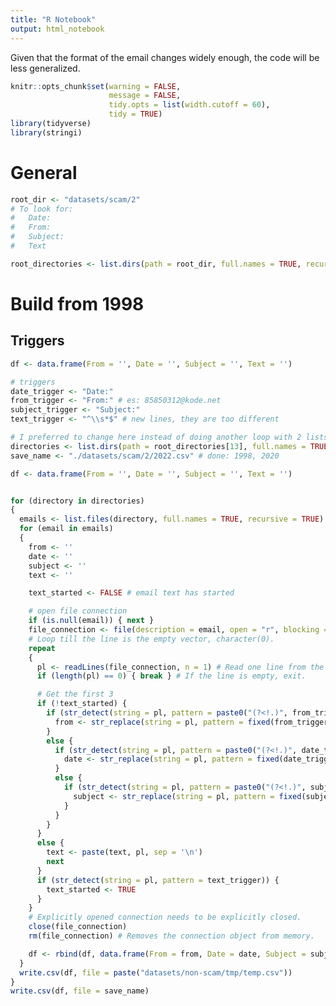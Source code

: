 ```yaml
---
title: "R Notebook"
output: html_notebook
---
```


Given that the format of the email changes widely enough, the code will be less generalized.

```r
knitr::opts_chunk$set(warning = FALSE,
                      message = FALSE,
                      tidy.opts = list(width.cutoff = 60),
                      tidy = TRUE)
library(tidyverse)
library(stringi)
```

# General
```r
root_dir <- "datasets/scam/2"
# To look for:
#   Date:
#   From:
#   Subject:
#   Text

root_directories <- list.dirs(path = root_dir, full.names = TRUE, recursive = FALSE) # we only want the first one
```

# Build from 1998

## Triggers
```r
df <- data.frame(From = '', Date = '', Subject = '', Text = '')

# triggers
date_trigger <- "Date:"
from_trigger <- "From:" # es: 85850312@kode.net
subject_trigger <- "Subject:"
text_trigger <- "^\\s*$" # new lines, they are too different
```

```r
# I preferred to change here instead of doing another loop with 2 lists
directories <- list.dirs(path = root_directories[13], full.names = TRUE, recursive = FALSE) # we only want the first one
save_name <- "./datasets/scam/2/2022.csv" # done: 1998, 2020
```

```r
df <- data.frame(From = '', Date = '', Subject = '', Text = '')


for (directory in directories)
{
  emails <- list.files(directory, full.names = TRUE, recursive = TRUE)
  for (email in emails)
  {
    from <- ''
    date <- ''
    subject <- ''
    text <- ''

    text_started <- FALSE # email text has started

    # open file connection
    if (is.null(email)) { next }
    file_connection <- file(description = email, open = "r", blocking = TRUE)
    # Loop till the line is the empty vector, character(0).
    repeat
    {
      pl <- readLines(file_connection, n = 1) # Read one line from the connection
      if (length(pl) == 0) { break } # If the line is empty, exit.

      # Get the first 3
      if (!text_started) {
        if (str_detect(string = pl, pattern = paste0("(?<!.)", from_trigger, "(.*?)"))) {
          from <- str_replace(string = pl, pattern = fixed(from_trigger), replacement = '')
        }
        else {
          if (str_detect(string = pl, pattern = paste0("(?<!.)", date_trigger, "(.*?)"))) {
            date <- str_replace(string = pl, pattern = fixed(date_trigger), replacement = '')
          }
          else {
            if (str_detect(string = pl, pattern = paste0("(?<!.)", subject_trigger, "(.*?)"))) {
              subject <- str_replace(string = pl, pattern = fixed(subject_trigger), replacement = '')
            }
          }
        }
      }
      else {
        text <- paste(text, pl, sep = '\n')
        next
      }
      if (str_detect(string = pl, pattern = text_trigger)) {
        text_started <- TRUE
      }
    }
    # Explicitly opened connection needs to be explicitly closed.
    close(file_connection)
    rm(file_connection) # Removes the connection object from memory.

    df <- rbind(df, data.frame(From = from, Date = date, Subject = subject, Text = text))
  }
  write.csv(df, file = paste("datasets/non-scam/tmp/temp.csv"))
}
write.csv(df, file = save_name)
```

